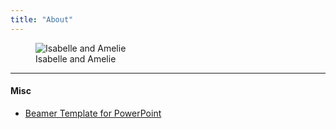 ```yaml
---
title: "About"
---
```


![Isabelle and Amelie](isabelle-and-amelie.jpg)

---

#### Misc

- [Beamer Template for PowerPoint](https://github.com/sbryngelson/Fake-Beamer)

